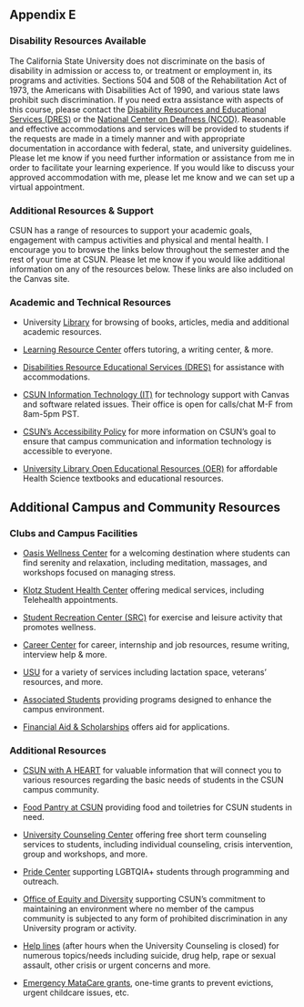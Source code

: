 ## Appendix E {#sec-appendix-e}

### Disability Resources Available

The California State University does not discriminate on the basis of disability in admission or access to, or treatment or employment in, its programs and activities. Sections 504 and 508 of the Rehabilitation Act of 1973, the Americans with Disabilities Act of 1990, and various state laws prohibit such discrimination. If you need extra assistance with aspects of this course, please contact the [Disability Resources and Educational Services (DRES)](https://www.csun.edu/dres) or the [National Center on Deafness (NCOD)](https://www.csun.edu/ncod). Reasonable and effective accommodations and services will be provided to students if the requests are made in a timely manner and with appropriate documentation in accordance with federal, state, and university guidelines. Please let me know if you need further information or assistance from me in order to facilitate your learning experience. If you would like to discuss your approved accommodation with me, please let me know and we can set up a virtual appointment. 

### Additional Resources & Support

CSUN has a range of resources to support your academic goals, engagement with campus activities and physical and mental health. I encourage you to browse the links below throughout the semester and the rest of your time at CSUN. Please let me know if you would like additional information on any of the resources below. These links are also included on the Canvas site.

### Academic and Technical Resources

-   University [Library](https://library.csun.edu/) for browsing of books, articles, media and additional academic resources.

-   [Learning Resource Center](https://www.csun.edu/undergraduate-studies/learning-resource-center) offers tutoring, a writing center, & more.

-   [Disabilities Resource Educational Services (DRES)](https://www.csun.edu/dres) for assistance with accommodations.

-   [CSUN Information Technology (IT)](https://www.csun.edu/it/need-help) for technology support with Canvas and software related issues. Their office is open for calls/chat M-F from 8am-5pm PST.

-   [CSUN's Accessibility Policy](https://www.csun.edu/universal-design-center/accessibility-statement) for more information on CSUN's goal to ensure that campus communication and information technology is accessible to everyone.

-   [University Library Open Educational Resources (OER)](https://libguides.csun.edu/affordable-learning-solutions/find-affordable-resources/what-are-oer) for affordable Health Science textbooks and educational resources.

## Additional Campus and Community Resources

### **Clubs and Campus Facilities**

-   [Oasis Wellness Center](https://www.csun.edu/oasis) for a welcoming destination where students can find serenity and relaxation, including meditation, massages, and workshops focused on managing stress.

-   [Klotz Student Health Center](https://www.csun.edu/shc) offering medical services, including Telehealth appointments.

-   [Student Recreation Center (SRC)](https://www.csun.edu/src) for exercise and leisure activity that promotes wellness.

-   [Career Center](https://www.csun.edu/career) for career, internship and job resources, resume writing, interview help & more.

-   [USU](https://www.csun.edu/usu) for a variety of services including lactation space, veterans' resources, and more.

-   [Associated Students](https://www.csun.edu/as) providing programs designed to enhance the campus environment.

-   [Financial Aid & Scholarships](https://www.csun.edu/financialaid) offers aid for applications.

### **Additional Resources**

-   [CSUN with A HEART](https://www.csun.edu/heart) for valuable information that will connect you to various resources regarding the basic needs of students in the CSUN campus community.

-   [Food Pantry at CSUN](https://www.csun.edu/mic/csun-food-pantry) providing food and toiletries for CSUN students in need.

-   [University Counseling Center](https://www.csun.edu/counseling) offering free short term counseling services to students, including individual counseling, crisis intervention, group and workshops, and more.

-   [Pride Center](https://www.csun.edu/pride) supporting LGBTQIA+ students through programming and outreach.

-   [Office of Equity and Diversity](https://www.csun.edu/eqd) supporting CSUN's commitment to maintaining an environment where no member of the campus community is subjected to any form of prohibited discrimination in any University program or activity.

-   [Help lines](https://www.csun.edu/helpline) (after hours when the University Counseling is closed) for numerous topics/needs including suicide, drug help, rape or sexual assault, other crisis or urgent concerns and more.

-   [Emergency MataCare grants](https://www.csun.edu/financialaid/matacare-emergency-grant), one-time grants to prevent evictions, urgent childcare issues, etc.
